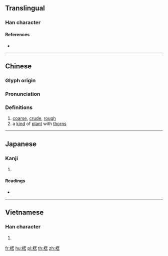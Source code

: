 ==Translingual==

===Han character===
{{Han char|rn=75|rad=木|as=09|sn=13|four=44964|canj=DTJR|ids=⿰木苦}}

====References====
* {{Han ref|kx=0540.030|dkj=15144|dj=0927.110|hdz=21225.030|uh=695B|ud=26971|bh=B7B1|bd=47025}}

----

==Chinese==
{{zh-forms}}

===Glyph origin===
{{Han etym}}

===Pronunciation===
{{zh-pron
|m=kǔ,hù
|c=fu2,wu6
|mc=y
|oc=y
|ma=
|cat=a,n
}}

===Definitions===
{{zh-hanzi}}

# [[coarse]], [[crude]], [[rough]]
# a [[kind]] of [[plant]] with [[thorn]]s

----

==Japanese==

===Kanji===
{{ja-kanji|grade=|rs=木09}}

# {{defn|lang=ja|sort=木09}}

====Readings====
* {{ja-readings|on=[[こ]] (ko), [[ご]] (go)|kun=}}

----

==Vietnamese==

===Han character===
{{vi-readings|rs=木09|hanviet=gỗ}}

# {{defn|lang=vi|sort=木09}}

[[fr:楛]]
[[hu:楛]]
[[pl:楛]]
[[th:楛]]
[[zh:楛]]